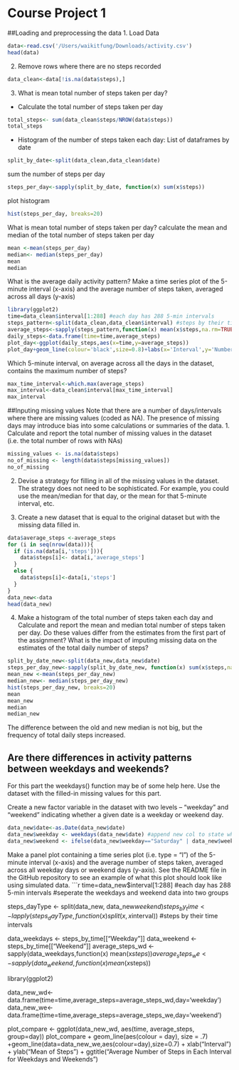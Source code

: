 Course Project 1
=====================

##Loading and preprocessing the data
1. Load Data
```r
data<-read.csv('/Users/waikitfung/Downloads/activity.csv')
head(data)
```
2. Remove rows where there are no steps recorded
```r
data_clean<-data[!is.na(data$steps),]
```
3. What is mean total number of steps taken per day?
* Calculate the total number of steps taken per day
```r
total_steps<- sum(data_clean$steps/NROW(data$steps))
total_steps
```
* Histogram of the number of steps taken each day:
List of dataframes by date
```r
split_by_date<-split(data_clean,data_clean$date)
```
sum the number of steps per day 
```r
steps_per_day<-sapply(split_by_date, function(x) sum(x$steps))
```
plot histogram
```r
hist(steps_per_day, breaks=20)
```
What is mean total number of steps taken per day?
calculate the mean and median of the total number of steps taken per day
```r
mean <-mean(steps_per_day)
median<- median(steps_per_day)
mean
median
```
What is the average daily activity pattern?
Make a time series plot of the 5-minute interval (x-axis) and the average number of steps taken, averaged across all days (y-axis)
```r
library(ggplot2)
time=data_clean$interval[1:288] #each day has 288 5-min intervals
steps_pattern<-split(data_clean,data_clean$interval) #steps by their time intervals
average_steps<-sapply(steps_pattern,function(x) mean(x$steps,na.rm=TRUE))
daily_steps<-data.frame(time=time,average_steps)
plot_day<-ggplot(daily_steps,aes(x=time,y=average_steps))
plot_day+geom_line(colour='black',size=0.8)+labs(x='Interval',y='Number of Steps',title = "Average Daily Activity Pattern")
```

Which 5-minute interval, on average across all the days in the dataset, contains the maximum number of steps?

```r
max_time_interval<-which.max(average_steps)
max_interval<-data_clean$interval[max_time_interval]
max_interval
```

##Inputing missing values
Note that there are a number of days/intervals where there are missing values (coded as \color{red}{\verb|NA|}NA). The presence of missing days may introduce bias into some calculations or summaries of the data.
1. Calculate and report the total number of missing values in the dataset (i.e. the total number of rows with \color{red}{\verb|NA|}NAs)
```r
missing_values <- is.na(data$steps)
no_of_missing <- length(data$steps[missing_values])
no_of_missing
```

2. Devise a strategy for filling in all of the missing values in the dataset. The strategy does not need to be sophisticated. For example, you could use the mean/median for that day, or the mean for that 5-minute interval, etc.

3. Create a new dataset that is equal to the original dataset but with the missing data filled in.
```r
data$average_steps <-average_steps
for (i in seq(nrow(data))){
  if (is.na(data[i,'steps'])){
    data$steps[i]<- data[i,'average_steps']
  }
  else {
    data$steps[i]<-data[i,'steps']
  }
}
data_new<-data
head(data_new)
```

4. Make a histogram of the total number of steps taken each day and Calculate and report the mean and median total number of steps taken per day. Do these values differ from the estimates from the first part of the assignment? What is the impact of imputing missing data on the estimates of the total daily number of steps?
```r
split_by_date_new<-split(data_new,data_new$date)
steps_per_day_new<-sapply(split_by_date_new, function(x) sum(x$steps,na.rm=TRUE))
mean_new <-mean(steps_per_day_new)
median_new<- median(steps_per_day_new)
hist(steps_per_day_new, breaks=20)
mean
mean_new
median
median_new
```
The difference between the old and new median is not big, but the frequency of total daily steps increased. 

## Are there differences in activity patterns between weekdays and weekends?
For this part the \color{red}{\verb|weekdays()|}weekdays() function may be of some help here. Use the dataset with the filled-in missing values for this part.

Create a new factor variable in the dataset with two levels – “weekday” and “weekend” indicating whether a given date is a weekday or weekend day.
```r
data_new$date<-as.Date(data_new$date)
data_new$weekday <- weekdays(data_new$date) #append new col to state which day
data_new$weekend <- ifelse(data_new$weekday=="Saturday" | data_new$weekday=="Sunday", "Weekend", "Weekday" ) #if the day is sat or sun, fill new col with Weekend, else, fill with Weekday
```
Make a panel plot containing a time series plot (i.e. \color{red}{\verb|type = "l"|}type = "l") of the 5-minute interval (x-axis) and the average number of steps taken, averaged across all weekday days or weekend days (y-axis). See the README file in the GitHub repository to see an example of what this plot should look like using simulated data.
```r
time=data_new$interval[1:288] #each day has 288 5-min intervals
#seperate the weekdays and weekend data into two groups

steps_dayType <- split(data_new, data_new$weekend)
steps_by_time<- lapply(steps_dayType,function(x) split(x,x$interval)) #steps by their time intervals

data_weekdays <- steps_by_time[["Weekday"]]
data_weekend <- steps_by_time[["Weekend"]]
average_steps_wd <- sapply(data_weekdays,function(x) mean(x$steps))
average_steps_we <- sapply(data_weekend,function(x) mean(x$steps))

library(ggplot2)

data_new_wd<-data.frame(time=time,average_steps=average_steps_wd,day='weekday')
data_new_we<-data.frame(time=time,average_steps=average_steps_we,day='weekend')

plot_compare <- ggplot(data_new_wd, aes(time, average_steps, group=day))
plot_compare + geom_line(aes(colour = day), size = .7) +geom_line(data=data_new_we,aes(colour=day),size=0.7) + xlab("Interval") + ylab("Mean of Steps") + ggtitle("Average Number of Steps in Each Interval for Weekdays and Weekends")

